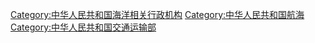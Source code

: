 [[Category:中华人民共和国海洋相关行政机构|Category:中华人民共和国海洋相关行政机构]]
[[Category:中华人民共和国航海|Category:中华人民共和国航海]]
[[Category:中华人民共和国交通运输部|Category:中华人民共和国交通运输部]]